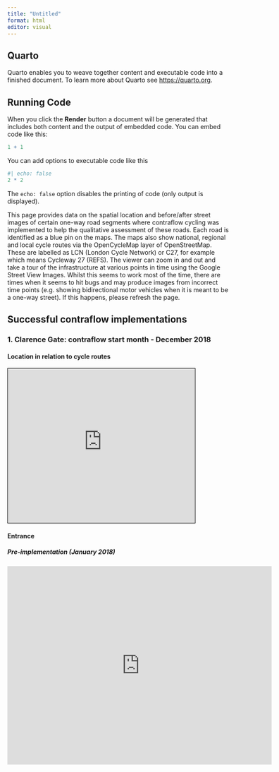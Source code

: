 ```yaml
---
title: "Untitled"
format: html
editor: visual
---
```


## Quarto

Quarto enables you to weave together content and executable code into a finished document. To learn more about Quarto see <https://quarto.org>.

## Running Code

When you click the **Render** button a document will be generated that includes both content and the output of embedded code. You can embed code like this:

```r
1 + 1
```

You can add options to executable code like this

```r
#| echo: false
2 * 2
```

The `echo: false` option disables the printing of code (only output is displayed).

This page provides data on the spatial location and before/after street images of certain one-way road segments where contraflow cycling was implemented to help the qualitative assessment of these roads. Each road is identified as a blue pin on the maps. The maps also show national, regional and local cycle routes via the OpenCycleMap layer of OpenStreetMap. These are labelled as LCN (London Cycle Network) or C27, for example which means Cycleway 27 (REFS). The viewer can zoom in and out and take a tour of the infrastructure at various points in time using the Google Street View Images. Whilst this seems to work most of the time, there are times when it seems to hit bugs and may produce images from incorrect time points (e.g. showing bidirectional motor vehicles when it is meant to be a one-way street). If this happens, please refresh the page.

## Successful contraflow implementations

### 1. Clarence Gate: contraflow start month - December 2018

#### Location in relation to cycle routes

<iframe width="425" height="350" frameborder="0" scrolling="no" marginheight="0" marginwidth="0" src="https://www.openstreetmap.org/export/embed.html?bbox=-0.17284154891967773%2C51.5183838585532%2C-0.14451742172241214%2C51.530666342027345&amp;layer=cyclemap&amp;marker=51.52452551441979%2C-0.15867948532104492" style="border: 1px solid black" data-external="1"></iframe>

#### Entrance

##### Pre-implementation (January 2018)

<iframe src="https://www.google.com/maps/embed?pb=!4v1678631113603!6m8!1m7!1s_uwNA56F4ynxGdMv1ZqqGA!2m2!1d51.52422945825865!2d-0.1584930355828586!3f343.41656826237363!4f-4.990661513743092!5f0.7820865974627469" width="600" height="450" style="border:0;" allowfullscreen loading="lazy" referrerpolicy="no-referrer-when-downgrade" data-external="1"></iframe>

